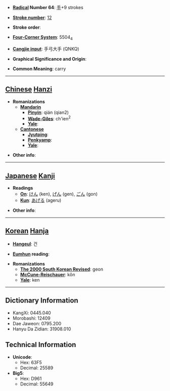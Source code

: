 * '''[[Wiktionary:Chinese radical index| Radical]] Number 64''': [[Wiktionary:Chinese radical index 手|手]]+9 strokes

* '''[[Wiktionary:Chinese total strokes index|Stroke number]]''': [[Wiktionary:Chinese total strokes index 12|12]]

* '''Stroke order''': 

* '''[[Wiktionary:Chinese four corner index|Four-Corner System]]''': 5504<sub>4</sub>

* '''[[Wiktionary:Chinese Cangjie index|Cangjie input]]''': 手弓大手 (QNKQ)

* '''Graphical Significance and Origin''': 

* '''Common Meaning''': carry

----

== [[Chinese]] [[Hanzi]] ==

* '''Romanizations'''
** '''[[Mandarin]]'''
*** '''[[Pinyin]]''': qián (qian2)
*** '''[[Wade-Giles]]''': ch'ien<sup>2</sup>
*** '''[[Yale]]''': 
** '''[[Cantonese]]'''
*** '''[[Jyutping]]''':
*** '''[[Penkyamp]]''': 
*** '''[[Yale]]''': 

* '''Other info''': 

----

== [[Japanese]] [[Kanji]] ==

* '''Readings'''
** '''[[On]]''': [[けん]] (ken), [[げん]] (gen), [[ごん]] (gon)
** '''[[Kun]]''': [[あげる]] (ageru)

* '''Other info''':  

----

== [[Korean]] [[Hanja]] ==

* '''[[Hangeul]]''': 건

* '''[[Eumhun]] reading''': 

* '''Romanizations'''
** '''[[The 2000 South Korean Revised Romanization|The 2000 South Korean Revised]]''': geon
** '''[[McCune-Reischauer]]''': kŏn
** '''[[Yale]]''': ken

----

== Dictionary Information ==

* KangXi: 0445.040
* Morobashi: 12409
* Dae Jaweon: 0795.200
* Hanyu Da Zidian: 31908.010

== Technical Information ==

* '''Unicode''':
** Hex: 63F5
** Decimal: 25589
* '''Big5''':
** Hex: D961
** Decimal: 55649